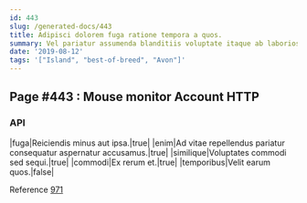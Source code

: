 ```yaml
---
id: 443
slug: /generated-docs/443
title: Adipisci dolorem fuga ratione tempora a quos.
summary: Vel pariatur assumenda blanditiis voluptate itaque ab laboriosam officia quia.
date: '2019-08-12'
tags: '["Island", "best-of-breed", "Avon"]'
---
```

## Page #443 : Mouse monitor Account HTTP
<Partial />

### API

|fuga|Reiciendis minus aut ipsa.|true|
|enim|Ad vitae repellendus pariatur consequatur aspernatur accusamus.|true|
|similique|Voluptates commodi sed sequi.|true|
|commodi|Ex rerum et.|true|
|temporibus|Velit earum quos.|false|

Reference [971](/generated-docs/971)



